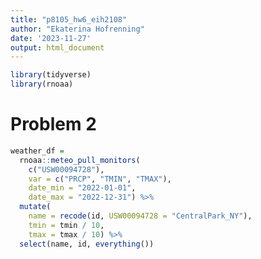 ```yaml
---
title: "p8105_hw6_eih2108"
author: "Ekaterina Hofrenning"
date: '2023-11-27'
output: html_document
---
```


```r
library(tidyverse)
library(rnoaa)
```


# Problem 2

```r
weather_df = 
  rnoaa::meteo_pull_monitors(
    c("USW00094728"),
    var = c("PRCP", "TMIN", "TMAX"), 
    date_min = "2022-01-01",
    date_max = "2022-12-31") %>%
  mutate(
    name = recode(id, USW00094728 = "CentralPark_NY"),
    tmin = tmin / 10,
    tmax = tmax / 10) %>%
  select(name, id, everything())
```

